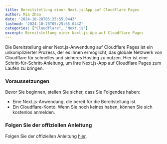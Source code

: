 ```yaml
---
title: Bereitstellung einer Next.js-App auf Cloudflare Pages
author: Mia Zhao
date: '2024-10-28T05:25:55.044Z'
lastmod: '2024-10-28T05:25:55.044Z'
categories: ["Cloudflare", "Next.js"]
excerpt: Bereitstellung einer Next.js-App auf Cloudflare Pages
---
```


Die Bereitstellung einer Next.js-Anwendung auf Cloudflare Pages ist ein unkomplizierter Prozess, der es Ihnen ermöglicht, das globale Netzwerk von Cloudflare für schnelles und sicheres Hosting zu nutzen. Hier ist eine Schritt-für-Schritt-Anleitung, um Ihre Next.js-App auf Cloudflare Pages zum Laufen zu bringen.

### Voraussetzungen

Bevor Sie beginnen, stellen Sie sicher, dass Sie Folgendes haben:

- Eine Next.js-Anwendung, die bereit für die Bereitstellung ist.
- Ein Cloudflare-Konto. Wenn Sie noch keines haben, können Sie sich kostenlos anmelden.

### Folgen Sie der offiziellen Anleitung

Folgen Sie der offiziellen Anleitung [hier](https://developers.cloudflare.com/pages/framework-guides/nextjs/ssr/get-started/).